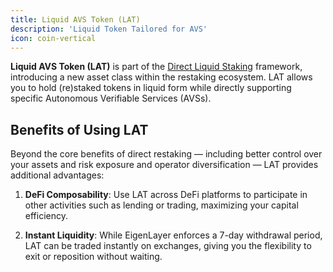 ```yaml
---
title: Liquid AVS Token (LAT)
description: 'Liquid Token Tailored for AVS'
icon: coin-vertical
---
```


**Liquid AVS Token (LAT)** is part of the [Direct Liquid Staking](./direct-liquid-restaking) framework, introducing a new asset class within the restaking ecosystem. LAT allows you to hold (re)staked tokens in liquid form while directly supporting specific Autonomous Verifiable Services (AVSs).

## Benefits of Using LAT

Beyond the core benefits of direct restaking — including better control over your assets and risk exposure and operator diversification — LAT provides additional advantages:

1. **DeFi Composability**: Use LAT across DeFi platforms to participate in other activities such as lending or trading, maximizing your capital efficiency.

2. **Instant Liquidity**: While EigenLayer enforces a 7-day withdrawal period, LAT can be traded instantly on exchanges, giving you the flexibility to exit or reposition without waiting.

